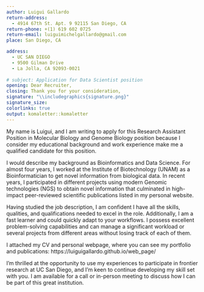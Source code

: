 ```yaml
---
author: Luigui Gallardo
return-address: 
  - 4914 67th St. Apt. 9 92115 San Diego, CA
return-phone: +(1) 619 602 0725
return-email: luiguimichelgallardo@gmail.com
place: San Diego, CA

address:
  - UC SAN DIEGO
  - 9500 Gilman Drive
  - La Jolla, CA 92093-0021
  
# subject: Application for Data Scientist position
opening: Dear Recruiter,
closing: Thank you for your consideration,
signature: "\\includegraphics{signature.png}"
signature_size:
colorlinks: true
output: komaletter::komaletter
---
```


My name is Luigui, and I am writing to apply for this Research Assistant Position in Molecular Biology and Genome Biology position because I consider my educational background and work experience make me a qualified candidate for this position.

I would describe my background as Bioinformatics and Data Science. For almost four years, I worked at the Institute of Biotechnology (UNAM) as a Bioinformatician to get novel information from biological data. In recent years, I participated in different projects using modern Genomic technologies (NGS) to obtain novel information that culminated in high-impact peer-reviewed scientific publications listed in my personal website.

Having studied the job description, I am confident I have all the skills, qualities, and qualifications needed to excel in the role. Additionally, I am a fast learner and could quickly adapt to your workflows. I possess excellent problem-solving capabilities and can manage a significant workload or several projects from different areas without losing track of each of them.

I attached my CV and personal webpage, where you can see my portfolio and publications: https://luiguigallardo.github.io/web_page/

I’m thrilled at the opportunity to use my experiences to participate in frontier research at UC San Diego, and I’m keen to continue developing my skill set with you. I am available for a call or in-person meeting to discuss how I can be part of this great institution.


